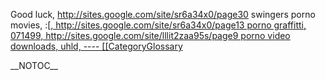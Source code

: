 Good luck, http://sites.google.com/site/sr6a34x0/page30 swingers porno movies,  :[[[, http://sites.google.com/site/sr6a34x0/page13 porno graffitti,  071499, http://sites.google.com/site/lllit2zaa95s/page9 porno video downloads,  uhld,
----
[[CategoryGlossary]]

__NOTOC__